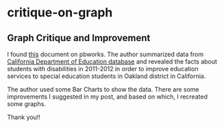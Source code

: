 # critique-on-graph
## Graph Critique and Improvement

I found [this](http://oaklandcac.pbworks.com/w/page/59627544/Facts%20About%20OUSD's%20Students%20with%20Disabilities) document on pbworks. The author summarized data from [California Department of Education database](http://data1.cde.ca.gov/dataquest/dataquest.asp) and revealed the facts about students with disabilities in 2011-2012 in order to improve education services to special education students in Oakland district in California.

The author used some Bar Charts to show the data. There are some improvements I suggested in my post, and based on which, I recreated some graphs.

[](/Users/Bella/Desktop/funny.jpg)



Thank you!!
